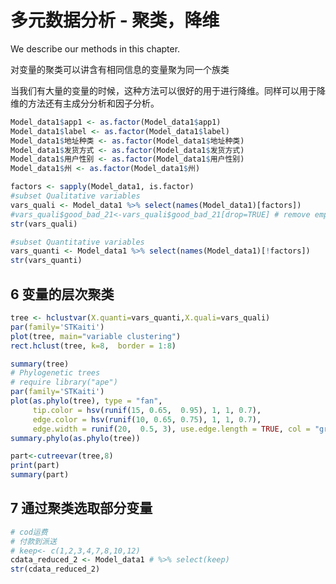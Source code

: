 # 多元数据分析 - 聚类，降维

We describe our methods in this chapter.


对变量的聚类可以讲含有相同信息的变量聚为同一个族类

当我们有大量的变量的时候，这种方法可以很好的用于进行降维。同样可以用于降维的方法还有主成分分析和因子分析。
```r
Model_data1$app1 <- as.factor(Model_data1$app1)
Model_data1$label <- as.factor(Model_data1$label)
Model_data1$地址种类 <- as.factor(Model_data1$地址种类)
Model_data1$发货方式 <- as.factor(Model_data1$发货方式)
Model_data1$用户性别 <- as.factor(Model_data1$用户性别)
Model_data1$州 <- as.factor(Model_data1$州)
```

```r
factors <- sapply(Model_data1, is.factor)
#subset Qualitative variables 
vars_quali <- Model_data1 %>% select(names(Model_data1)[factors])
#vars_quali$good_bad_21<-vars_quali$good_bad_21[drop=TRUE] # remove empty factors
str(vars_quali)
```

```r
#subset Quantitative variables 
vars_quanti <- Model_data1 %>% select(names(Model_data1)[!factors])
str(vars_quanti)
```

## 6 变量的层次聚类

```r
 

tree <- hclustvar(X.quanti=vars_quanti,X.quali=vars_quali)
par(family='STKaiti')
plot(tree, main="variable clustering")
rect.hclust(tree, k=8,  border = 1:8)

```

```r
summary(tree)
# Phylogenetic trees
# require library("ape")
par(family='STKaiti')
plot(as.phylo(tree), type = "fan",
     tip.color = hsv(runif(15, 0.65,  0.95), 1, 1, 0.7),
     edge.color = hsv(runif(10, 0.65, 0.75), 1, 1, 0.7), 
     edge.width = runif(20,  0.5, 3), use.edge.length = TRUE, col = "gray80")
summary.phylo(as.phylo(tree))
```

```r
part<-cutreevar(tree,8)
print(part)
summary(part)
```

## 7 通过聚类选取部分变量
```r
# cod运费 
# 付款到派送  
# keep<- c(1,2,3,4,7,8,10,12)
cdata_reduced_2 <- Model_data1 # %>% select(keep)
str(cdata_reduced_2)
```


